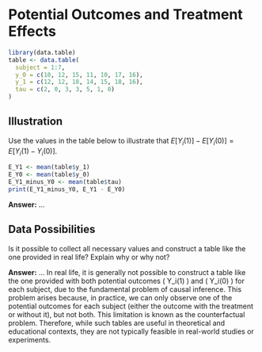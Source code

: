 # Potential Outcomes and Treatment Effects 

```{r, include = FALSE}
library(data.table)
table <- data.table(
  subject = 1:7, 
  y_0 = c(10, 12, 15, 11, 10, 17, 16), 
  y_1 = c(12, 12, 18, 14, 15, 18, 16),
  tau = c(2, 0, 3, 3, 5, 1, 0)
)
```

## Illustration
Use the values in the table below to illustrate that $E[Y_i(1)]-E[Y_i(0)] = E[Y_i(1) - Y_i(0)]$.  

```{r, include = TRUE}

E_Y1 <- mean(table$y_1)
E_Y0 <- mean(table$y_0)
E_Y1_minus_Y0 <- mean(table$tau)
print(E_Y1_minus_Y0, E_Y1 - E_Y0)

```

**Answer:** ...

## Data Possibilities
Is it possible to collect all necessary values and construct a table like the one provided in real life? Explain why or why not?  

**Answer:** ...
In real life, it is generally not possible to construct a table like the one provided with both potential outcomes \( Y_i(1) \) and \( Y_i(0) \) for each subject, due to the fundamental problem of causal inference. This problem arises because, in practice, we can only observe one of the potential outcomes for each subject (either the outcome with the treatment or without it), but not both. This limitation is known as the counterfactual problem. Therefore, while such tables are useful in theoretical and educational contexts, they are not typically feasible in real-world studies or experiments.